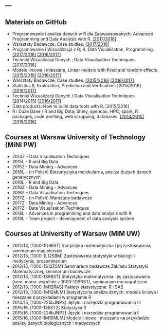---
---

<link rel="stylesheet" href="styles.css" type="text/css">

## Materials on GitHub

* Programowanie i analiza danych w R dla Zaawansowanych;  Advanced Programming and Data Analysis with R. <a href="https://github.com/pbiecek/AdvancedR2018">[2017/2018]</a>
* Warsztaty Badawcze; Case studies. <a href="github.com/pbiecek/WarsztatyBadawcze2017/blob/master/README.md">[2017/2018]</a>
* Programowanie i Wizualizacja z R; R, Data Visualisation, Programming. <a href="https://github.com/pbiecek/ProgramowanieWizualizacja2017">[2017/2018]</a>  <a href="https://github.com/pbiecek/ProgramowanieWizualizacja/tree/master/MIMUW_2017">[2016/2017]</a>
* Techniki Wizualizacji Danych ;  Data Visualisation Techniques  <a href="https://github.com/pbiecek/TechnikiWizualizacjiDanych2017/blob/master/README.md">[2017/2018]</a>
* Modele liniowe i mieszane; Linear models with fixed and random effects. <a href="https://github.com/pbiecek/LinearModels/tree/master/MIMUW_2015">[2015/2016]</a> <a href="https://github.com/pbiecek/WarsztatyBadawcze/blob/master/MiNI_2017/README.md">[2016/2017]</a>
* Warsztaty Badawcze; Case studies. <a href="https://github.com/pbiecek/WarsztatyBadawcze/tree/master/MiNI_2016">[2015/2016]</a> <a href="https://github.com/pbiecek/WarsztatyBadawcze/blob/master/MiNI_2017/README.md">[2016/2017]</a>
* Statistics II; Exploration, Prediction and Verification. [2015/2016] <a href="https://github.com/pbiecek/StatystykaII/tree/master/MIMUW_2017">[2016/2017]</a>
* Techniki Wizualizacji Danych / Data Visualisation Techniques  [2014/2015] <a href="https://github.com/pbiecek/TechnikiWizualizacjiDanych/tree/master/MINI_2016">[2016/2017]</a>
* Data products; How to build data tools with R. [2015/2016]
* R i Duże Dane / R and Big Data; Shiny, opencpu, HPC, spark, R packages, code profiling, web scrapping, databases. <a href="https://github.com/pbiecek/RandBigData">[2014/2015] [2015/2016]</a>

## Courses at Warsaw University of Technology (MiNI PW)

* 2014Z - Data Visualisation Techniques
* 2015L - R and Big Data
* 2015Z - Data Mining - Advances
* 2016L - (in Polish) Biostatystyka molekularna, analiza dużych danych genetycznych
* 2016L - R and Big Data
* 2016Z - Data Mining - Advances
* 2016Z - Data Visualisation Techniques
* 2017Z - (in Polish) Warsztaty badawcze
* 2017Z - Data Mining - Advances
* 2017Z - Data Visualisation Techniques
* 2018L - Advances in programming and data analysis with R
* 2018L - Team project – development of data analysis system
                
## Courses at University of Warsaw (MIM UW)

* 2012/13, [1000-1D96ST] Statystyka matematyczna i jej zastosowania, seminarium magisterskie
* 2012/13, [1000-1L12SBM] Zastosowania statystyki w biologii i medycynie, proseminarium
* 2012/13, [1000-1S12ZSM] Seminarium badawcze Zakładu Statystyki Matematycznej, seminarium badawcze
* 2012/13, [1000-1S96ST] Statystyka matematyczna i jej zastosowania (sem. mono. wspólnie z 1000-1D96ST), seminarium monograficzne
* 2012/13, [1000-1M12RAS] Pakiety statystyczne: R i SAS
* 2012/13, [1000-1M12MLM] Statystyczna analiza danych: modele liniowe i mieszane z przykładami w programie R
* 2014/15, [1000-225bJNP3] Języki i narzędzia programowania III
*  2015/16, [1000-135ST2] Statystyka II
*  2015/16, [1000-224bJNP2] Języki i narzędzia programowania II
* 2015/16, [1000-1M10MLM] Modele liniowe i mieszane na przykładzie analizy danych biologicznych i medycznych

